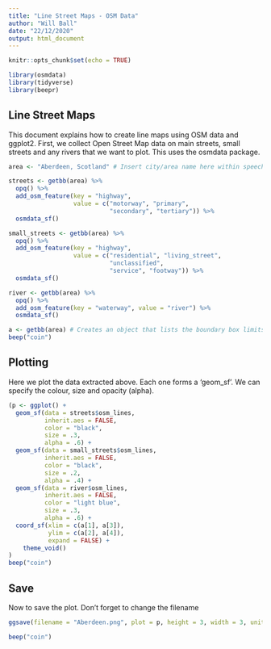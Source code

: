 ---
title: "Line Street Maps - OSM Data"
author: "Will Ball"
date: "22/12/2020"
output: html_document
---

```{r setup, include=FALSE}
knitr::opts_chunk$set(echo = TRUE)
```


``` {r setup, echo = FALSE}
library(osmdata)
library(tidyverse)
library(beepr)
```

## Line Street Maps

This document explains how to create line maps using OSM data and ggplot2. First, we collect Open Street Map data on main streets, small streets and any rivers that we want to plot. This uses the osmdata package.

```{r Data}
area <- "Aberdeen, Scotland" # Insert city/area name here within speech marks

streets <- getbb(area) %>%
  opq() %>%
  add_osm_feature(key = "highway", 
                  value = c("motorway", "primary", 
                            "secondary", "tertiary")) %>%
  osmdata_sf()

small_streets <- getbb(area) %>%
  opq() %>%
  add_osm_feature(key = "highway", 
                  value = c("residential", "living_street",
                            "unclassified",
                            "service", "footway")) %>%
  osmdata_sf()

river <- getbb(area) %>%
  opq() %>%
  add_osm_feature(key = "waterway", value = "river") %>%
  osmdata_sf()

a <- getbb(area) # Creates an object that lists the boundary box limits for the area
beep("coin")
```

## Plotting

Here we plot the data extracted above. Each one forms a 'geom_sf'. We can specify the colour, size and opacity (alpha).

```{r plot}
(p <- ggplot() +
  geom_sf(data = streets$osm_lines,
          inherit.aes = FALSE,
          color = "black",
          size = .3,
          alpha = .6) +
  geom_sf(data = small_streets$osm_lines,
          inherit.aes = FALSE,
          color = "black",
          size = .2,
          alpha = .4) +
  geom_sf(data = river$osm_lines,
          inherit.aes = FALSE,
          color = "light blue",
          size = .3,
          alpha = .6) +
  coord_sf(xlim = c(a[1], a[3]), 
           ylim = c(a[2], a[4]),
           expand = FALSE) +
    theme_void()
)
beep("coin")
```

## Save

Now to save the plot. Don't forget to change the filename

``` {r save}
ggsave(filename = "Aberdeen.png", plot = p, height = 3, width = 3, units = "in", dpi = 500)

beep("coin")
```
